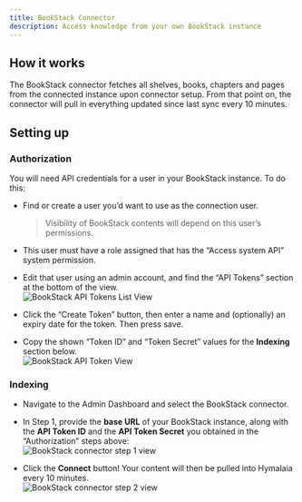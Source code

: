 ```yaml
---
title: BookStack Connector
description: Access knowledge from your own BookStack instance
---
```


## How it works  
The BookStack connector fetches all shelves, books, chapters and pages from the connected instance upon connector setup. From that point on, the connector will pull in everything updated since last sync every 10 minutes.

## Setting up  

### Authorization  
You will need API credentials for a user in your BookStack instance. To do this:

- Find or create a user you’d want to use as the connection user.  
  > Visibility of BookStack contents will depend on this user’s permissions.
- This user must have a role assigned that has the “Access system API” system permission.  
- Edit that user using an admin account, and find the “API Tokens” section at the bottom of the view.  
  ![BookStack API Tokens List View](bookstack-api-token-list-view.png)

- Click the “Create Token” button, then enter a name and (optionally) an expiry date for the token. Then press save.  
- Copy the shown “Token ID” and “Token Secret” values for the **Indexing** section below.  
  ![BookStack API Token View](bookstack-api-token-view.png)

### Indexing  
- Navigate to the Admin Dashboard and select the BookStack connector.  
- In Step 1, provide the **base URL** of your BookStack instance, along with the **API Token ID** and the **API Token Secret** you obtained in the “Authorization” steps above:  
  ![BookStack connector step 1 view](bookstack-connector-step1.png)

- Click the **Connect** button! Your content will then be pulled into Hymalaia every 10 minutes.  
  ![BookStack connector step 2 view](bookstack-connector-step2.png)
